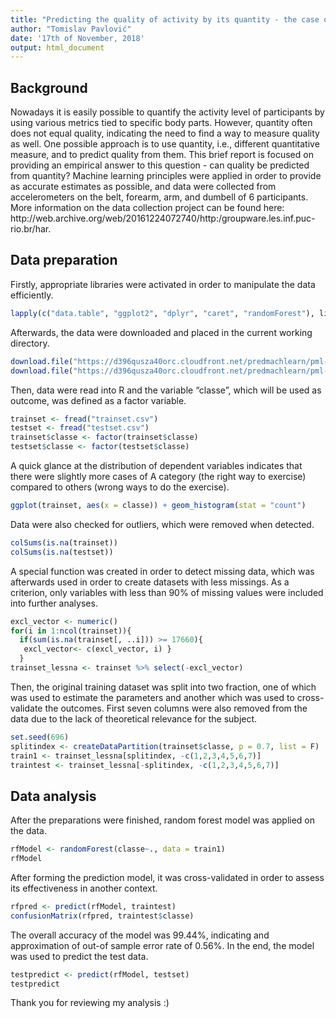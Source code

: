---
title: "Predicting the quality of activity by its quantity - the case of barbell lift"
author: "Tomislav Pavlović"
date: '17th of November, 2018'
output: html_document
---

## Background 

Nowadays it is easily possible to quantify the activity level of participants by using various metrics tied to specific body parts. However, quantity often does not equal quality, indicating the need to find a way to measure quality as well. One possible approach is to use quantity, i.e., different quantitative measure, and to predict quality from them. This brief report is focused on providing an empirical answer to this question - can quality be predicted from quantity? Machine learning principles were applied in order to provide as accurate estimates as possible, and data were collected from accelerometers on the belt, forearm, arm, and dumbell of 6 participants. More information on the data collection project can be found here:  http://web.archive.org/web/20161224072740/http:/groupware.les.inf.puc-rio.br/har.

## Data preparation



Firstly, appropriate libraries were activated in order to manipulate the data efficiently.

```{r libs, echo = T, warning = F, message = F}
lapply(c("data.table", "ggplot2", "dplyr", "caret", "randomForest"), library, character.only = T)
```

Afterwards, the data were downloaded and placed in the current working directory.

```{r down, echo = T}
download.file("https://d396qusza40orc.cloudfront.net/predmachlearn/pml-training.csv", "../machine learning/trainset.csv", mode = "wb")
download.file("https://d396qusza40orc.cloudfront.net/predmachlearn/pml-testing.csv", "../machine learning/testset.csv", mode = "wb")
```

Then, data were read into R and the variable "classe", which will be used as outcome, was defined as a factor variable.

```{r load, echo = T}
trainset <- fread("trainset.csv")
testset <- fread("testset.csv")
trainset$classe <- factor(trainset$classe)
testset$classe <- factor(testset$classe)
```

A quick glance at the distribution of dependent variables indicates that there were slightly more cases of A category (the right way to exercise) compared to others (wrong ways to do the exercise).

```{r hist1, echo = T, message = F}
ggplot(trainset, aes(x = classe)) + geom_histogram(stat = "count")
```

Data were also checked for outliers, which were removed when detected.

```{r NAloc, echo = T}
colSums(is.na(trainset))
colSums(is.na(testset))
```

A special function was created in order to detect missing data, which was afterwards used in order to create datasets with less missings. As a criterion, only variables with less than 90% of missing values were included into further analyses.

```{r miss, echo = T}
excl_vector <- numeric()
for(i in 1:ncol(trainset)){ 
  if(sum(is.na(trainset[, ..i])) >= 17660){
   excl_vector<- c(excl_vector, i) }
  }
trainset_lessna <- trainset %>% select(-excl_vector)
```

Then, the original training dataset was split into two fraction, one of which was used to estimate the parameters and another which was used to cross-validate the outcomes. First seven columns were also removed from the data due to the lack of theoretical relevance for the subject.

```{r split, echo = T}
set.seed(696)
splitindex <- createDataPartition(trainset$classe, p = 0.7, list = F)
train1 <- trainset_lessna[splitindex, -c(1,2,3,4,5,6,7)]
traintest <- trainset_lessna[-splitindex, -c(1,2,3,4,5,6,7)]
```




## Data analysis



After the preparations were finished, random forest model was applied on the data.

```{r rf, echo = T}
rfModel <- randomForest(classe~., data = train1)
rfModel
```

After forming the prediction model, it was cross-validated in order to assess its effectiveness in another context.

```{r cross, echo = T}
rfpred <- predict(rfModel, traintest)
confusionMatrix(rfpred, traintest$classe)
```

The overall accuracy of the model was 99.44%, indicating and approximation of out-of sample error rate of 0.56%. In the end, the model was used to predict the test data.

```{r predict, echo = T}
testpredict <- predict(rfModel, testset)
testpredict
```

Thank you for reviewing my analysis :)